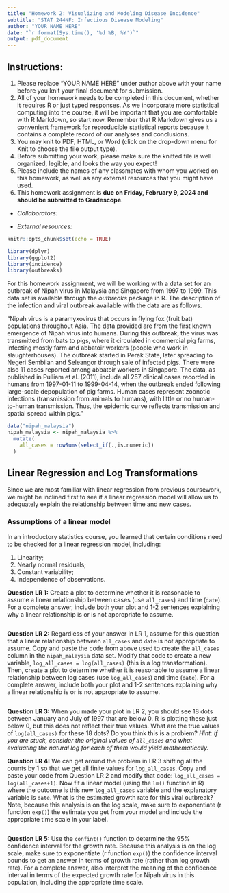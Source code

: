 ---
title: "Homework 2: Visualizing and Modeling Disease Incidence"
subtitle: "STAT 244NF: Infectious Disease Modeling"
author: "YOUR NAME HERE"
date: "`r format(Sys.time(), '%d %B, %Y')`"
output: pdf_document
---

## Instructions:

1. Please replace "YOUR NAME HERE" under author above with your name before you knit your final document for submission.
2. All of your homework needs to be completed in this document, whether it requires R or just typed responses. As we incorporate more statistical computing into the course, it will be important that you are comfortable with R Markdown, so start now. Remember that R Markdown gives us a convenient framework for reproducible statistical reports because it contains a complete record of our analyses and conclusions.
3. You may knit to PDF, HTML, or Word (click on the drop-down menu for Knit to choose the file output type). 
4. Before submitting your work, please make sure the knitted file is well organized, legible, and looks the way you expect!
5. Please include the names of any classmates with whom you worked on this homework, as well as any external resources that you might have used.
6. This homework assignment is **due on Friday, February 9, 2024 and should be submitted to Gradescope**.

- *Collaborators:*

- *External resources:*

```{r setup, include=FALSE}
knitr::opts_chunk$set(echo = TRUE)

library(dplyr)
library(ggplot2)
library(incidence)
library(outbreaks)
```

For this homework assignment, we will be working with a data set for an outbreak of Nipah virus in Malaysia and Singapore from 1997 to 1999. This data set is available through the *outbreaks* package in R. The description of the infection and viral outbreak available with the data are as follows.

"Nipah virus is a paramyxovirus that occurs in flying fox (fruit bat) populations throughout Asia. The data provided are from the first known emergence of Nipah virus into humans. During this outbreak, the virus was transmitted from bats to pigs, where it circulated in commercial pig farms, infecting mostly farm and abbatoir workers (people who work in slaughterhouses). The outbreak started in Perak State, later spreading to Negeri Sembilan and Seleangor through sale of infected pigs. There were also 11 cases reported among abbatoir workers in Singapore. The data, as published in Pulliam et al. (2011), include all 257 clinical cases recorded in humans from 1997-01-11 to 1999-04-14, when the outbreak ended following large-scale depopulation of pig farms. Human cases represent zoonotic infections (transmission from animals to humans), with little or no human-to-human transmission. Thus, the epidemic curve reflects transmission and spatial spread within pigs."


```{r}
data("nipah_malaysia")
nipah_malaysia <- nipah_malaysia %>%
  mutate(
    all_cases = rowSums(select_if(.,is.numeric))
  )
```


## Linear Regression and Log Transformations

Since we are most familiar with linear regression from previous coursework, we might be inclined first to see if a linear regression model will allow us to adequately explain the relationship between time and new cases.

### Assumptions of a linear model

In an introductory statistics course, you learned that certain conditions need to be checked for a linear regression model, including:

1. Linearity;
2. Nearly normal residuals;
3. Constant variability;
4. Independence of observations.

**Question LR 1:** Create a plot to determine whether it is reasonable to assume a linear relationship between cases (use `all_cases`) and time (`date`). For a complete answer, include both your plot and 1-2 sentences explaining why a linear relationship is or is not appropriate to assume.

```{r}

```

**Question LR 2:** Regardless of your answer in LR 1, assume for this question that a linear relationship between `all_cases` and `date` is not appropriate to assume. Copy and paste the code from above used to create the `all_cases` column in the `nipah_malaysia` data set. Modify that code to create a new variable, `log_all_cases = log(all_cases)` (this is a log transformation). Then, create a plot to determine whether it is reasonable to assume a linear relationship between log cases (use `log_all_cases`) and time (`date`). For a complete answer, include both your plot and 1-2 sentences explaining why a linear relationship is or is not appropriate to assume.

```{r}

```

**Question LR 3:** When you made your plot in LR 2, you should see 18 dots between January and July of 1997 that are below 0. R is plotting these just below 0, but this does not reflect their true values. What are the true values of `log(all_cases)` for these 18 dots? Do you think this is a problem? *Hint: If you are stuck, consider the original values of `all_cases` and what evaluating the natural log for each of them would yield mathematically.*




**Question LR 4:** We can get around the problem in LR 3 shifting all the counts by 1 so that we get all finite values for `log_all_cases`. Copy and paste your code from Question LR 2 and modify that code: `log_all_cases = log(all_cases+1)`. Now fit a linear model (using the `lm()` function in R) where the outcome is this new `log_all_cases` variable and the explanatory variable is `date`. What is the estimated growth rate for this viral outbreak? Note, because this analysis is on the log scale, make sure to exponentiate (r function `exp()`) the estimate you get from your model and include the appropriate time scale in your label.

```{r}

```

**Question LR 5:** Use the `confint()` function to determine the 95% confidence interval for the growth rate. Because this analysis is on the log scale, make sure to exponentiate (r function `exp()`) the confidence interval bounds to get an answer in terms of growth rate (rather than log growth rate). For a complete answer, also interpret the meaning of the confidence interval in terms of the expected growth rate for Nipah virus in this population, including the appropriate time scale.

```{r}

```











